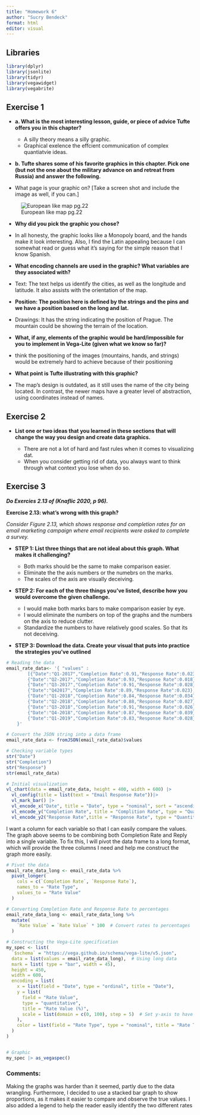 ```yaml
---
title: "Homework 6"
author: "Sucry Bendeck"
format: html
editor: visual
---
```


## Libraries

```r
library(dplyr)
library(jsonlite)
library(tidyr)
library(vegawidget)
library(vegabrite)
```

## **Exercise 1**

-   **a. What is the most interesting lesson, guide, or piece of advice Tufte offers you in this chapter?**

    -   A silly theory means a silly graphic.
    -   Graphical exelence the effcient communication of complex quantiatvie ideas.

-   **b. Tufte shares some of his favorite graphics in this chapter. Pick one (but not the one about the military advance on and retreat from Russia) and answer the following.**

  - What page is your graphic on? \[Take a screen shot and include the image as well, if you can.\]

![European like map pg.22](maps-hw6.png)




-   **Why did you pick the graphic you chose?**

  -  In all honesty, the graphic looks like a Monopoly board, and the hands make it look interesting. Also, I find the Latin appealing because I can somewhat read or guess what it’s saying for the simple reason that I know Spanish.

-   **What encoding channels are used in the graphic? What variables are they associated with?**

  -   Text: The text helps us identify the cities, as well as the longitude and latitude. It also assists with the orientation of the map.

-   **Position: The position here is defined by the strings and the pins and we have a position based on the long and lat.**

  -  Drawings: It has the string indicating the position of Prague. The mountain could be showing the terrain of the location.

  -   **What, if any, elements of the graphic would be hard/impossible for you to implement in Vega-Lite (given what we know so far)?**

  -    think the positioning of the images (mountains, hands, and strings) would be extremely hard to achieve because of their positioning

-   **What point is Tufte illustrating with this graphic?**

  -   The map's design is outdated, as it still uses the name of the city being located. In contrast, the newer maps have a greater level of abstraction, using coordinates instead of names.

## **Exercise 2**

- **List one or two ideas that you learned in these sections that will change the way you design and create data graphics.**

    - There are not a lot of hard and fast rules when it comes to visualizing dat.
    - When you consider getting rid of data, you always want to think through what context you lose when do so.
   
## **Exercise 3**

***Do Exercies 2.13 of (Knaflic 2020, p 96).***

**Exercise 2.13: what’s wrong with this graph?**

*Consider Figure 2.13, which shows response and completion rates for an email marketing campaign where email recipients were asked to complete a survey.*

-  **STEP 1: List three things that are not ideal about this graph. What makes it challenging?**

    - Both marks should be the same to make comparison easier.
    - Eliminate the the axis numbers or the numebrs on the marks.
    - The scales of the axis are visually deceiving.

-   **STEP 2: For each of the three things you’ve listed, describe how you would overcome the given challenge.**

    - I would make both marks bars to make comparison easier by eye.
    - I would eliminate the numbers on top of the graphs and the numbers on the axis to reduce clutter.
    - Standardize the numbers to have relatively good scales. So that its not deceiving.
  
  

-   **STEP 3: Download the data. Create your visual that puts into practice the strategies you’ve outlined**

```r
# Reading the data
email_rate_data<- '{ "values" :
        [{"Date":"Q1-2017","Completion Rate":0.91,"Response Rate":0.023},
        {"Date":"Q2-2017","Completion Rate":0.93,"Response Rate":0.018},
        {"Date":"Q3-2017","Completion Rate":0.91,"Response Rate":0.028},
        {"Date":"Q42017","Completion Rate":0.89,"Response Rate":0.023},
        {"Date":"Q1-2018","Completion Rate":0.84,"Response Rate":0.034},
        {"Date":"Q2-2018","Completion Rate":0.88,"Response Rate":0.027},
        {"Date":"Q3-2018","Completion Rate":0.91,"Response Rate":0.026},
        {"Date":"Q4-2018","Completion Rate":0.87,"Response Rate":0.039},
        {"Date":"Q1-2019","Completion Rate":0.83,"Response Rate":0.028}] 
    }'

# Convert the JSON string into a data frame
email_rate_data <- fromJSON(email_rate_data)$values

# Checking variable types
str("Date")
str("Completion")
str("Response")
str(email_rate_data)

# Initial visualization
vl_chart(data = email_rate_data, height = 400, width = 600) |>
  vl_config(title = list(text = "Email Response Rate"))|>
  vl_mark_bar() |>
  vl_encode_x("Date", title = "Date", type = "nominal", sort = "ascending") |>
  vl_encode_y("Completion Rate", title = "Complition Rate", type = "Quantitative" )|>
  vl_encode_y2("Response Rate",title = "Response Rate", type = "Quantitative")
```


I want a column for each variable so that I can easily compare the values. The graph above seems to be combining both Completion Rate and Reply into a single variable. To fix this, I will pivot the data frame to a long format, which will provide the three columns I need and help me construct the graph more easily.

```r
# Pivot the data
email_rate_data_long <- email_rate_data %>%
  pivot_longer(
    cols = c(`Completion Rate`, `Response Rate`),
    names_to = "Rate Type", 
    values_to = "Rate Value"
  )

# Converting Completion Rate and Response Rate to percentages
email_rate_data_long <- email_rate_data_long %>%
  mutate(
    `Rate Value` = `Rate Value` * 100  # Convert rates to percentages
  )

# Constructing the Vega-Lite specification
my_spec <- list(
  `$schema` = "https://vega.github.io/schema/vega-lite/v5.json",  
  data = list(values = email_rate_data_long),  # Using long data
  mark = list( type = "bar", width = 45),
  height = 450,
  width = 600,
  encoding = list(
    x = list(field = "Date", type = "ordinal", title = "Date"),
    y = list(
      field = "Rate Value", 
      type = "quantitative", 
      title = "Rate Value (%)",
      scale = list(domain = c(0, 100), step = 5)  # Set y-axis to have steps of 5
    ),
    color = list(field = "Rate Type", type = "nominal", title = "Rate Type")
  )
)


# Graphic
my_spec |> as_vegaspec()

```


### Comments:

Making the graphs was harder than it seemed, partly due to the data wrangling. Furthermore, I decided to use a stacked bar graph to show proportions, as it makes it easier to compare and observe the true values. I also added a legend to help the reader easily identify the two different rates
